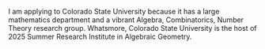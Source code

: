 I am applying to Colorado State University because it has a large mathematics department and a vibrant Algebra, Combinatorics, Number Theory research group. Whatsmore, Colorado State University is the host of 2025 Summer Research Institute in Algebraic Geometry.
